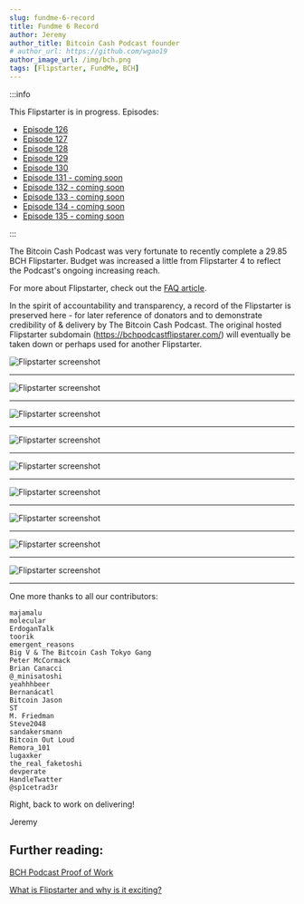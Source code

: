 ```yaml
---
slug: fundme-6-record
title: Fundme 6 Record
author: Jeremy
author_title: Bitcoin Cash Podcast founder
# author_url: https://github.com/wgao19
author_image_url: /img/bch.png
tags: [Flipstarter, FundMe, BCH]
---
```



:::info

This Flipstarter is in progress. Episodes:

- [Episode 126](/episodes/126)
- [Episode 127](/episodes/127)
- [Episode 128](/episodes/128)
- [Episode 129](/episodes/129)
- [Episode 130](/episodes/130)
- [Episode 131 - coming soon](/)
- [Episode 132 - coming soon](/)
- [Episode 133 - coming soon](/)
- [Episode 134 - coming soon](/)
- [Episode 135 - coming soon](/)

:::

The Bitcoin Cash Podcast was very fortunate to recently complete a 29.85 BCH Flipstarter. Budget was increased a little from Flipstarter 4 to reflect the Podcast's ongoing increasing reach.

For more about Flipstarter, check out the [FAQ article](/faqs/Tech/what-is-flipstarter).

In the spirit of accountability and transparency, a record of the Flipstarter is preserved here - for later reference of donators and to demonstrate credibility of & delivery by The Bitcoin Cash Podcast. The original hosted Flipstarter subdomain (https://bchpodcastflipstarer.com/) will eventually be taken down or perhaps used for another Flipstarter.

<img src={screenshot1Url} alt="Flipstarter screenshot" />
<hr />
<img src={screenshot2Url} alt="Flipstarter screenshot" />
<hr />
<img src={screenshot3Url} alt="Flipstarter screenshot" />
<hr />
<img src={screenshot4Url} alt="Flipstarter screenshot" />
<hr />
<img src={screenshot5Url} alt="Flipstarter screenshot" />
<hr />
<img src={screenshot6Url} alt="Flipstarter screenshot" />
<hr />
<img src={screenshot7Url} alt="Flipstarter screenshot" />
<hr />
<img src={screenshot8Url} alt="Flipstarter screenshot" />
<hr />
<img src={screenshot9Url} alt="Flipstarter screenshot" />
<hr />

One more thanks to all our contributors:

```
majamalu
molecular
ErdoganTalk
toorik
emergent_reasons
Big V & The Bitcoin Cash Tokyo Gang
Peter McCormack
Brian Canacci
@_minisatoshi
yeahhhbeer
Bernanácatl
Bitcoin Jason
ST
M. Friedman
Steve2048
sandakersmann
Bitcoin Out Loud
Remora_101
lugaxker
the_real_faketoshi
devperate
HandleTwatter
@sp1cetrad3r
```

Right, back to work on delivering!

Jeremy

## Further reading:

[BCH Podcast Proof of Work](/proof-of-work)

[What is Flipstarter and why is it exciting?](/faqs/Tech/what-is-flipstarter)
